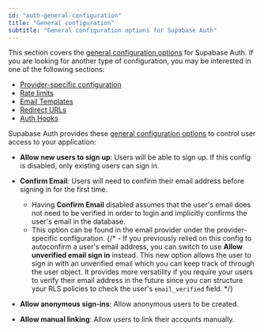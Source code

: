 ```yaml
---
id: "auth-general-configuration"
title: "General configuration"
subtitle: "General configuration options for Supabase Auth"
---
```


This section covers the [general configuration options](/dashboard/project/_/settings/auth) for Supabase Auth. If you are looking for another type of configuration, you may be interested in one of the following sections:

- [Provider-specific configuration](/dashboard/project/_/auth/providers)
- [Rate limits](/dashboard/project/_/auth/rate-limits)
- [Email Templates](/dashboard/project/_/auth/templates)
- [Redirect URLs](/dashboard/project/_/auth/url-configuration)
- [Auth Hooks](/dashboard/project/_/auth/hooks)

Supabase Auth provides these [general configuration options](/dashboard/project/_/settings/auth) to control user access to your application:

- **Allow new users to sign up**: Users will be able to sign up. If this config is disabled, only existing users can sign in.

- **Confirm Email**: Users will need to confirm their email address before signing in for the first time.
  - Having **Confirm Email** disabled assumes that the user's email does not need to be verified in order to login and implicitly confirms the user's email in the database.
  - This option can be found in the email provider under the provider-specific configuration.
    {/* - If you previously relied on this config to autoconfirm a user's email address, you can switch to use **Allow unverified email sign in** instead. This new option allows the user to sign in with an unverified email which you can keep track of through the user object. It provides more versatility if you require your users to verify their email address in the future since you can structure your RLS policies to check the user's `email_verified` field. */}

- **Allow anonymous sign-ins**: Allow anonymous users to be created.

- **Allow manual linking**: Allow users to link their accounts manually.
